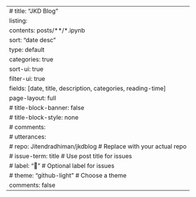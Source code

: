 ---
# title: "JKD Blog"
listing:
  contents: posts/**/*.ipynb
  sort: "date desc"
  type: default
  categories: true
  sort-ui: true
  filter-ui: true
  fields: [date, title, description, categories, reading-time]
page-layout: full
# title-block-banner: false
# title-block-style: none
# comments:
#   utterances:
#     repo: Jitendradhiman/jkdblog  # Replace with your actual repo
#     issue-term: title                   # Use post title for issues
#     label: "💬"                         # Optional label for issues
#     theme: "github-light"               # Choose a theme
comments: false
---